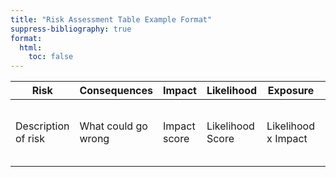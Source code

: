 ```yaml
---
title: "Risk Assessment Table Example Format"
suppress-bibliography: true
format:
  html:
    toc: false
---
```


| Risk | Consequences | Impact | Likelihood | Exposure | Risk | Mitigations | Impact | Likelihood | Exposure| Risk | 
| --- | --- | --- | --- | --- | --- | --- | --- | --- | --- | --- |
| Description of risk | What could go wrong | Impact score | Likelihood Score | Likelihood x Impact | Risk assessment (high/medium/low) | A list of things you could do to reduce the risk | Revised impact score | Revised likelihood score | Revised exposure | Revised risk  | 